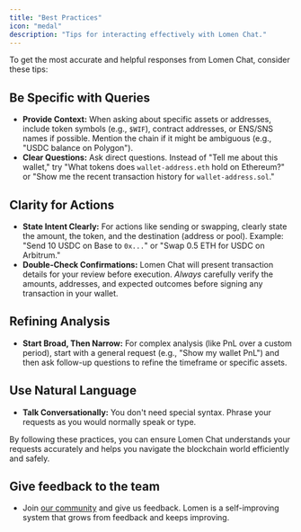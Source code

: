 ```yaml
---
title: "Best Practices"
icon: "medal"
description: "Tips for interacting effectively with Lomen Chat."
---
```


To get the most accurate and helpful responses from Lomen Chat, consider these tips:

## Be Specific with Queries

- **Provide Context:** When asking about specific assets or addresses, include token symbols (e.g., `$WIF`), contract addresses, or ENS/SNS names if possible. Mention the chain if it might be ambiguous (e.g., "USDC balance on Polygon").
- **Clear Questions:** Ask direct questions. Instead of "Tell me about this wallet," try "What tokens does `wallet-address.eth` hold on Ethereum?" or "Show me the recent transaction history for `wallet-address.sol`."

## Clarity for Actions

- **State Intent Clearly:** For actions like sending or swapping, clearly state the amount, the token, and the destination (address or pool). Example: "Send 10 USDC on Base to `0x...`" or "Swap 0.5 ETH for USDC on Arbitrum."
- **Double-Check Confirmations:** Lomen Chat will present transaction details for your review before execution. _Always_ carefully verify the amounts, addresses, and expected outcomes before signing any transaction in your wallet.

## Refining Analysis

- **Start Broad, Then Narrow:** For complex analysis (like PnL over a custom period), start with a general request (e.g., "Show my wallet PnL") and then ask follow-up questions to refine the timeframe or specific assets.

## Use Natural Language

- **Talk Conversationally:** You don't need special syntax. Phrase your requests as you would normally speak or type.

By following these practices, you can ensure Lomen Chat understands your requests accurately and helps you navigate the blockchain world efficiently and safely.

## Give feedback to the team

- Join [our community](https://t.me/lomen_ai) and give us feedback. Lomen is a self-improving system that grows from feedback and keeps improving.
